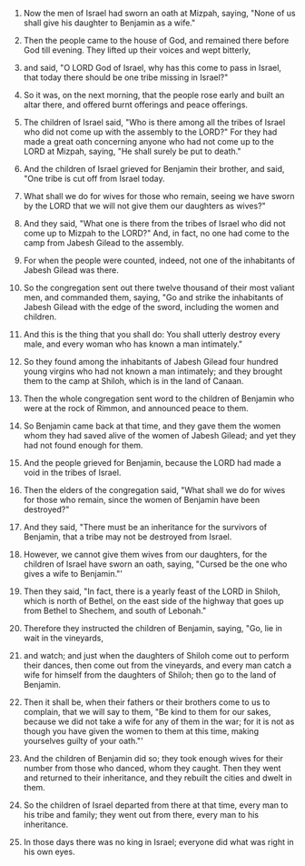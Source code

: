 
1. Now the men of Israel had sworn an oath at Mizpah, saying, "None of us shall give his daughter to Benjamin as a wife."

2. Then the people came to the house of God, and remained there before God till evening. They lifted up their voices and wept bitterly,

3. and said, "O LORD God of Israel, why has this come to pass in Israel, that today there should be one tribe missing in Israel?"

4. So it was, on the next morning, that the people rose early and built an altar there, and offered burnt offerings and peace offerings.

5. The children of Israel said, "Who is there among all the tribes of Israel who did not come up with the assembly to the LORD?" For they had made a great oath concerning anyone who had not come up to the LORD at Mizpah, saying, "He shall surely be put to death."

6. And the children of Israel grieved for Benjamin their brother, and said, "One tribe is cut off from Israel today.

7. What shall we do for wives for those who remain, seeing we have sworn by the LORD that we will not give them our daughters as wives?"

8. And they said, "What one is there from the tribes of Israel who did not come up to Mizpah to the LORD?" And, in fact, no one had come to the camp from Jabesh Gilead to the assembly.

9. For when the people were counted, indeed, not one of the inhabitants of Jabesh Gilead was there.

10. So the congregation sent out there twelve thousand of their most valiant men, and commanded them, saying, "Go and strike the inhabitants of Jabesh Gilead with the edge of the sword, including the women and children.

11. And this is the thing that you shall do: You shall utterly destroy every male, and every woman who has known a man intimately."

12. So they found among the inhabitants of Jabesh Gilead four hundred young virgins who had not known a man intimately; and they brought them to the camp at Shiloh, which is in the land of Canaan.

13. Then the whole congregation sent word to the children of Benjamin who were at the rock of Rimmon, and announced peace to them.

14. So Benjamin came back at that time, and they gave them the women whom they had saved alive of the women of Jabesh Gilead; and yet they had not found enough for them.

15. And the people grieved for Benjamin, because the LORD had made a void in the tribes of Israel.

16. Then the elders of the congregation said, "What shall we do for wives for those who remain, since the women of Benjamin have been destroyed?"

17. And they said, "There must be an inheritance for the survivors of Benjamin, that a tribe may not be destroyed from Israel.

18. However, we cannot give them wives from our daughters, for the children of Israel have sworn an oath, saying, "Cursed be the one who gives a wife to Benjamin."'

19. Then they said, "In fact, there is a yearly feast of the LORD in Shiloh, which is north of Bethel, on the east side of the highway that goes up from Bethel to Shechem, and south of Lebonah."

20. Therefore they instructed the children of Benjamin, saying, "Go, lie in wait in the vineyards,

21. and watch; and just when the daughters of Shiloh come out to perform their dances, then come out from the vineyards, and every man catch a wife for himself from the daughters of Shiloh; then go to the land of Benjamin.

22. Then it shall be, when their fathers or their brothers come to us to complain, that we will say to them, "Be kind to them for our sakes, because we did not take a wife for any of them in the war; for it is not as though you have given the women to them at this time, making yourselves guilty of your oath."'

23. And the children of Benjamin did so; they took enough wives for their number from those who danced, whom they caught. Then they went and returned to their inheritance, and they rebuilt the cities and dwelt in them.

24. So the children of Israel departed from there at that time, every man to his tribe and family; they went out from there, every man to his inheritance.

25. In those days there was no king in Israel; everyone did what was right in his own eyes.


